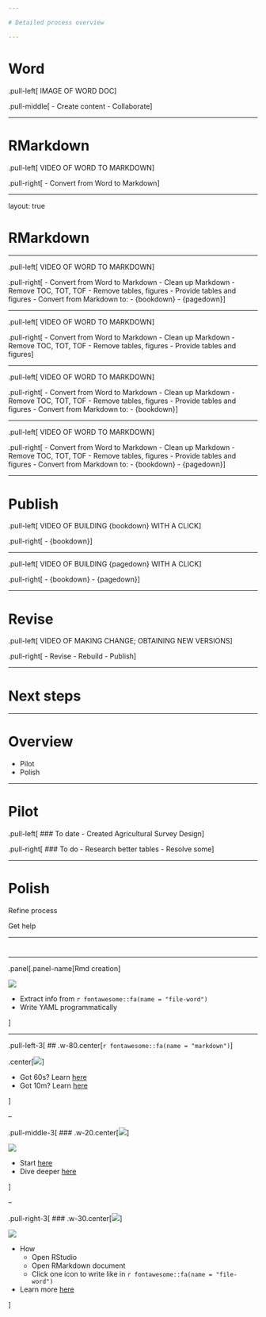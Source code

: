 ```yaml
---

# Detailed process overview

---
```


# Word

.pull-left[
IMAGE OF WORD DOC
]

.pull-middle[
- Create content
- Collaborate
]

---

# RMarkdown

.pull-left[
VIDEO OF WORD TO MARKDOWN
]

.pull-right[
- Convert from Word to Markdown
]

---

layout: true

# RMarkdown

---

.pull-left[
VIDEO OF WORD TO MARKDOWN
]

.pull-right[
- Convert from Word to Markdown
- Clean up Markdown
    - Remove TOC, TOT, TOF
    - Remove tables, figures
- Provide tables and figures
- Convert from Markdown to:
    - {bookdown}
    - {pagedown}
]

---

.pull-left[
VIDEO OF WORD TO MARKDOWN
]

.pull-right[
- Convert from Word to Markdown
- Clean up Markdown
    - Remove TOC, TOT, TOF
    - Remove tables, figures
- Provide tables and figures
]

---

.pull-left[
VIDEO OF WORD TO MARKDOWN
]

.pull-right[
- Convert from Word to Markdown
- Clean up Markdown
    - Remove TOC, TOT, TOF
    - Remove tables, figures
- Provide tables and figures
- Convert from Markdown to:
    - {bookdown}
]

---

.pull-left[
VIDEO OF WORD TO MARKDOWN
]

.pull-right[
- Convert from Word to Markdown
- Clean up Markdown
    - Remove TOC, TOT, TOF
    - Remove tables, figures
- Provide tables and figures
- Convert from Markdown to:
    - {bookdown}
    - {pagedown}
]

---

# Publish

.pull-left[
VIDEO OF BUILDING {bookdown} WITH A CLICK
]

.pull-right[
- {bookdown}
]

---

.pull-left[
VIDEO OF BUILDING {pagedown} WITH A CLICK
]

.pull-right[
- {bookdown}
- {pagedown}
]

---

# Revise

.pull-left[
VIDEO OF MAKING CHANGE; OBTAINING NEW VERSIONS
]

.pull-right[
- Revise
- Rebuild
- Publish
]

---

# Next steps

---

# Overview

- Pilot
- Polish

---

# Pilot

.pull-left[
### To date
- Created Agricultural Survey Design
]

.pull-right[
### To do
- Research better tables
- Resolve some
]

---

# Polish

Refine process

Get help

---

# 

----

.panel[.panel-name[Rmd creation]

![](assets/write_YAML.png)

- Extract info from `r fontawesome::fa(name = "file-word")`
- Write YAML programmatically

]

---

.pull-left-3[
## .w-80.center[`r fontawesome::fa(name = "markdown")`]

.center[![](assets/markdown_tutorial.png)]

- Got 60s? Learn [here](https://commonmark.org/help/)
- Got 10m? Learn [here](https://commonmark.org/help/tutorial/)

]

--

.pull-middle-3[
### .w-20.center[![](assets/file_types/logo_rmarkdown.png)]

![](assets/rmarkdown_tutorial.png)

- Start [here](https://rmarkdown.rstudio.com/lesson-1.html) <br>
- Dive deeper [here](https://rmd4medicine.netlify.app/slides/01-rmd-anatomy.html#1)

]

--

.pull-right-3[
### .w-30.center[![](assets/rstudio-logo.png)]

![](assets/visual-editing-spelling.png)

- How
    + Open RStudio
    + Open RMarkdown document
    + Click one icon to write like in `r fontawesome::fa(name = "file-word")`
- Learn more [here](https://rstudio.github.io/visual-markdown-editing/#/)

]